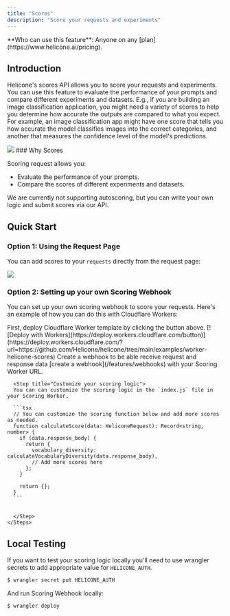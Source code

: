 ```yaml
---
title: "Scores"
description: "Score your requests and experiments"
---
```



<Info>
  **Who can use this feature**: Anyone on any
  [plan](https://www.helicone.ai/pricing).
</Info>

## Introduction

Helicone's scores API allows you to score your requests and experiments. You can use this feature to evaluate the performance of your prompts and compare different experiments and datasets. E.g., if you are building an image classification application, you might need a variety of scores to help you determine how accurate the outputs are compared to what you expect. For example, an image classification app might have one score that tells you how accurate the model classifies images into the correct categories, and another that measures the confidence level of the model's predictions.

<Frame caption="Example: Experiment scores. ">
  <img src="/images/scores/example-experiment-scores.png" />
</Frame>
### Why Scores

Scoring request allows you:

- Evaluate the performance of your prompts.
- Compare the scores of different experiments and datasets.

<Info>
  We are currently not supporting autoscoring, but you can write your own logic
  and submit scores via our API.
</Info>

## Quick Start

### Option 1: Using the Request Page

You can add scores to your `requests` directly from the request page:

<Frame caption="Example: Adding scores on the request page. ">
  <img src="/images/scores/example-scores-request-page.png" />
</Frame>

### Option 2: Setting up your own Scoring Webhook

You can set up your own scoring webhook to score your requests. Here's an example of how you can do this with Cloudflare Workers:

<Tabs>
  <Tab title="Example">
    <Steps>
    <Step title="Deploy Worker">
    First, deploy Cloudflare Worker template by clicking the button above. [![Deploy with Workers](https://deploy.workers.cloudflare.com/button)](https://deploy.workers.cloudflare.com/?url=https://github.com/Helicone/helicone/tree/main/examples/worker-helicone-scores)
    </Step>
      <Step title="Create a Webhook">
     Create a webhook to be able receive request and response data [create a webhook](/features/webhooks) with your Scoring Worker URL.
      </Step>

      <Step title="Customize your scoring logic">
      You can can customize the scoring logic in the `index.js` file in your Scoring Worker.

      ```tsx
      // You can customize the scoring function below and add more scores as needed.
      function calculateScore(data: HeliconeRequest): Record<string, number> {
        if (data.response_body) {
          return {
            vocabulary_diversity: calculateVocabularyDiversity(data.response_body),
            // Add more scores here
          };
        }

        return {};
      }
      ```


      </Step>
    </Steps>

  </Tab>
</Tabs>

## Local Testing

If you want to test your scoring logic locally you'll need to use wrangler secrets to add appropriate value for `HELICONE_AUTH`.

```sh
$ wrangler secret put HELICONE_AUTH
```

And run Scoring Webhook locally:

```sh
$ wrangler deploy
```

<QuestionsSection />

